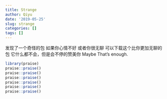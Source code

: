 ```yaml
---
title: Strange
author: Qiyu
date: '2019-05-25'
slug: strange
categories: []
tags: []
---
```

发现了一个奇怪的包
如果你心情不好
或者你很无聊
可以下载这个比你更加无聊的包
它什么都不会，但是会不停的赞美你
Maybe
That's enough.

```r
library(praise)
praise::praise()
praise::praise()
praise::praise()
praise::praise()
praise::praise()
praise::praise()
```

